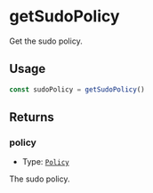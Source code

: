# getSudoPolicy

Get the sudo policy.

## Usage

```typescript copy
const sudoPolicy = getSudoPolicy()
```

## Returns

### policy

- Type: [`Policy`](/module-sdk/glossary/types#policy-1)

The sudo policy.
